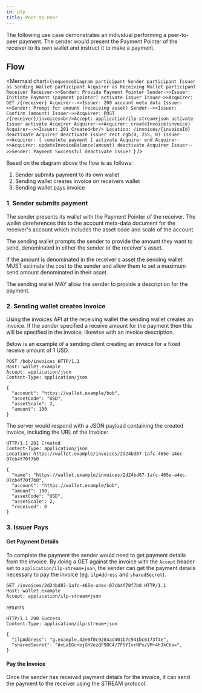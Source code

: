 ```yaml
---
id: p2p
title: Peer-to-Peer
---
```



The following use case demonstrates an individual performing a peer-to-peer
payment. The sender would present the Payment Pointer of the receiver to its own
wallet and instruct it to make a payment.

## Flow

<Mermaid
  chart={`sequenceDiagram
participant Sender
participant Issuer as Sending Wallet
participant Acquirer as Receiving Wallet
participant Receiver
Receiver->>Sender: Provide Payment Pointer
Sender->>Issuer: Initiate Payment (payment pointer)
activate Issuer
Issuer->>Acquirer: GET /{receiver}
Acquirer-->>Issuer: 200 account meta data
Issuer->>Sender: Prompt for amount (receiving asset)
Sender-->>Issuer: Confirm (amount)
Issuer->>Acquirer: POST /{receiver}/invoices<br/>Accept: application/ilp-stream+json
activate Issuer
activate Acquirer
Acquirer->>Acquirer: createInvoice(invoice)
Acquirer-->>Issuer: 201 Created<br/> Location: /invoices/{invoiceId}
deactivate Acquirer
deactivate Issuer
rect rgb(0, 255, 0)
    Issuer->>Acquirer: [ complete payment ]
    activate Acquirer
end
Acquirer->>Acquirer: updateInvoiceBalance(amount)
deactivate Acquirer
Issuer-->>Sender: Payment Successful
deactivate Issuer
`}
/>

Based on the diagram above the flow is as follows:

1. Sender submits payment to its own wallet
2. Sending wallet creates invoice on receivers wallet
3. Sending wallet pays invoice

### 1. Sender submits payment

The sender presents its wallet with the Payment Pointer of the receiver. The
wallet dereferences this to the account meta-data document for the receiver's
account which includes the asset code and scale of the account.

The sending wallet prompts the sender to provide the amount they want to send,
denominated in either the sender or the receiver's asset.

If the amount is denominated in the receiver's asset the sending wallet MUST
estimate the cost to the sender and allow them to set a maximum send amount
denominated in their asset.

The sending wallet MAY allow the sender to provide a description for the
payment.

### 2. Sending wallet creates invoice

Using the invoices API at the receiving wallet the sending wallet creates an
invoice. If the sender specified a receive amount for the payment then this will
be specified in the invoice, likewise with an invoice description.

Below is an example of a sending client creating an invoice for a fixed receive
amount of 1 USD.

```http
POST /bob/invoices HTTP/1.1
Host: wallet.example
Accept: application/json
Content-Type: application/json

{
  "account": "https://wallet.example/bob",
  "assetCode": "USD",
  "assetScale": 2,
  "amount": 100
}
```

The server would respond with a JSON payload containing the created Invoice,
including the URL of the Invoice:

```http
HTTP/1.1 201 Created
Content-Type: application/json
Location: https://wallet.example/invoices/2d24bd87-1afc-465e-a4ec-07cb4f70f7b0

{
  "name": "https://wallet.example/invoices/2d24bd87-1afc-465e-a4ec-07cb4f70f7b0",
  "account": "https://wallet.example/bob",
  "amount": 100,
  "assetCode": "USD",
  "assetScale": 2,
  "received": 0
}
```

### 3. Issuer Pays

#### Get Payment Details

To complete the payment the sender would need to get payment details from the
invoice. By doing a GET against the invoice with the `Accept` header set to
`application/ilp-stream+json`, the sender can get the payment details necessary
to pay the invoice (eg. `ilpAddress` and `sharedSecret`).

```http
GET /invoices/2d24bd87-1afc-465e-a4ec-07cb4f70f7b0 HTTP/1.1
Host: wallet.example
Accept: application/ilp-stream+json
```
returns

```http
HTTP/1.1 200 Success
Content-Type: application/ilp-stream+json

{
  "ilpAddress": "g.example.42e0f0c9284ad401b7c941bc6173f4e",
  "sharedSecret": "AvLaEGc+ojGHVezQF9DC4/7F5YIvrNPx/VM+4hJkCbs=",
}
```

#### Pay the Invoice

Once the sender has received payment details for the invoice, it can send the
payment to the receiver using the STREAM protocol.

